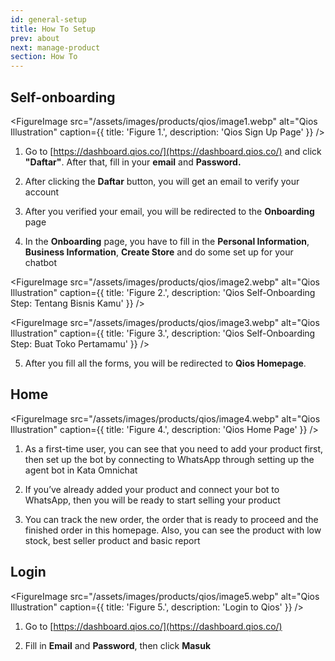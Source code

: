 ```yaml
---
id: general-setup
title: How To Setup
prev: about
next: manage-product
section: How To
---
```


<YoutubeEmbedWrapper>
  <YoutubeEmbed
    id="eFWbrAObOXg"
    params="v=eFWbrAObOXg&list=PLy86Ve1I7c3iZrOzmqE16D0ZVIjoDFRQw"
    title="Qios: How to Setup"
  />
</YoutubeEmbedWrapper>

## Self-onboarding

<FigureImage
  src="/assets/images/products/qios/image1.webp"
  alt="Qios Illustration"
  caption={{ title: 'Figure 1.', description: 'Qios Sign Up Page' }}
/>

1. Go to [https://dashboard.qios.co/](https://dashboard.qios.co/) and click **"Daftar"**. After that, fill in your **email** and **Password.**

2. After clicking the **Daftar** button, you will get an email to verify your account

3. After you verified your email, you will be redirected to the **Onboarding** page

4. In the **Onboarding** page, you have to fill in the **Personal Information**, **Business Information**, **Create Store** and do some set up for your chatbot

<FigureImage
  src="/assets/images/products/qios/image2.webp"
  alt="Qios Illustration"
  caption={{ title: 'Figure 2.', description: 'Qios Self-Onboarding Step: Tentang Bisnis Kamu' }}
/>

<FigureImage
  src="/assets/images/products/qios/image3.webp"
  alt="Qios Illustration"
  caption={{ title: 'Figure 3.', description: 'Qios Self-Onboarding Step: Buat Toko Pertamamu' }}
/>

5. After you fill all the forms, you will be redirected to **Qios Homepage**.

## Home

<FigureImage
  src="/assets/images/products/qios/image4.webp"
  alt="Qios Illustration"
  caption={{ title: 'Figure 4.', description: 'Qios Home Page' }}
/>

1. As a first-time user, you can see that you need to add your product first, then set up the bot by connecting to WhatsApp through setting up the agent bot in Kata Omnichat

2. If you’ve already added your product and connect your bot to WhatsApp, then you will be ready to start selling your product

3. You can track the new order, the order that is ready to proceed and the finished order in this homepage. Also, you can see the product with low stock, best seller product and basic report

## Login

<FigureImage
  src="/assets/images/products/qios/image5.webp"
  alt="Qios Illustration"
  caption={{ title: 'Figure 5.', description: 'Login to Qios' }}
/>

1. Go to [https://dashboard.qios.co/](https://dashboard.qios.co/)

2. Fill in **Email** and **Password**, then click **Masuk**
